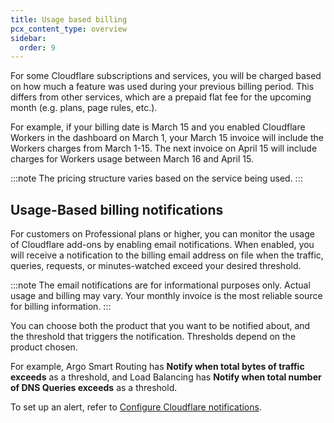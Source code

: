 ```yaml
---
title: Usage based billing
pcx_content_type: overview
sidebar:
  order: 9
---
```


For some Cloudflare subscriptions and services, you will be charged based on how much a feature was used during your previous billing period. This differs from other services, which are a prepaid flat fee for the upcoming month (e.g. plans, page rules, etc.).

For example, if your billing date is March 15 and you enabled Cloudflare Workers in the dashboard on March 1, your March 15 invoice will include the Workers charges from March 1-15. The next invoice on April 15 will include charges for Workers usage between March 16 and April 15.

:::note
The pricing structure varies based on the service being used.
:::

## Usage-Based billing notifications

For customers on Professional plans or higher, you can monitor the usage of Cloudflare add-ons by enabling email notifications. When enabled, you will receive a notification to the billing email address on file when the traffic, queries, requests, or minutes-watched exceed your desired threshold.

:::note
The email notifications are for informational purposes only. Actual usage and billing may vary. Your monthly invoice is the most reliable source for billing information.
:::

You can choose both the product that you want to be notified about, and the threshold that triggers the notification. Thresholds depend on the product chosen.

For example, Argo Smart Routing has **Notify when total bytes of traffic exceeds** as a threshold, and Load Balancing has **Notify when total number of DNS Queries exceeds** as a threshold.

To set up an alert, refer to [Configure Cloudflare notifications](/notifications/get-started/).
